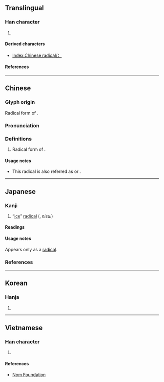 {{also|氷|氵|ソ|ン|疒|仌}}
{{character info/new}}
==Translingual==
{{stroke order|type=animate}}

===Han character===
{{Han char|rn=15|rad=冫|as=00|sn=2|four=3010.0|canj=IM|ids=⿱丶㇀}}
# {{mul-kangxi radical-def}}

====Derived characters====
* [[Index:Chinese radical/冫]]

====References====
{{Han ref|kx=0131.150|dkj=01607|dj=0294.110|hdz=10295.010|uh=51AB}}

----

==Chinese==
{{zh-forms}}

===Glyph origin===
{{Han etym}}
Radical form of {{l|zh|仌}}.

===Pronunciation===
{{zh-pron
|m=bīng
|c=bing1
|h=pfs=pên
|mn=peng
|w=
|mc=y
|oc=y
|ma=|ma2=
|cat=
}}

===Definitions===
{{zh-hanzi}}

# Radical form of {{l|zh|仌}}.

====Usage notes====
* This radical is also referred as {{zh-l|兩點水}} or {{zh-l|冰字旁}}.

----

==Japanese==

===Kanji===
{{ja-kanji|grade=r|rs=冫00}}

# “[[ice]]” [[radical]] ({{ja-l|二水}}, ''nisui'')

====Readings====
{{ja-readings
|goon=ひょう<ひよう
|kanon=ひょう<ひよう
|kun=こおり-<こほり-, にすい-<にすゐ-
}}

====Usage notes====
Appears only as a [[radical]].

===References===
{{ja-kref
|jis=5152
|ku=4950
|shift=9971
|euc=D1D2
|freq=''radical''
|nelson=''not listed''
|newnelson=409
|halpern=1923
|kld=''not listed''
|heisig=''not listed''
|tuttle=2b0.1
}}

----

==Korean==

===Hanja===
{{ko-hanja|hangeul=빙|rv=bing|mr=ping|y=ping|eumhun=얼음|ehrv=eoreum}}

# {{rfdef|ko|sort=冫00}}

----

==Vietnamese==

===Han character===
{{vi-readings|reading=[[băng]]|rs=冫00}}

# {{rfdef|vi|sort=冫00}}

====References====
* [http://nomfoundation.org/common/nom_details.php?codepoint=51ab Nom Foundation]